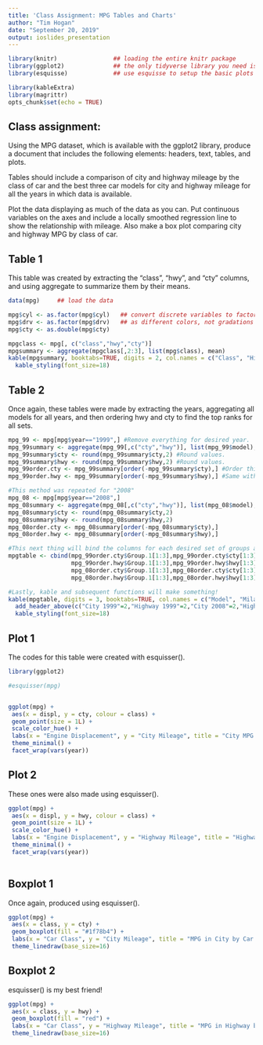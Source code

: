 ```yaml
---
title: 'Class Assignment: MPG Tables and Charts'
author: "Tim Hogan"
date: "September 20, 2019"
output: ioslides_presentation
---
```


```r
library(knitr)                ## loading the entire knitr package
library(ggplot2)              ## the only tidyverse library you need is ggplot2
library(esquisse)             ## use esquisse to setup the basic plots

library(kableExtra)
library(magrittr)
opts_chunk$set(echo = TRUE)
```

## Class assignment:

Using the MPG dataset, which is available with the ggplot2 library, produce a document that includes the following elements: headers, text, tables, and plots.  

Tables should include a comparison of city and highway mileage by the class of car and the best three car models for city and highway mileage for all the years in which data is available.  

Plot the data displaying as much of the data as you can. Put continuous variables on the axes and include a locally smoothed regression line to show the relationship with mileage.  Also make a box plot comparing city and highway MPG by class of car.  


## Table 1

This table was created by extracting the "class", "hwy", and "cty" columns, and using aggregate to summarize them by their means.

```r

data(mpg)     ## load the data

mpg$cyl <- as.factor(mpg$cyl)   ## convert discrete variables to factors so that they plot
mpg$drv <- as.factor(mpg$drv)   ## as different colors, not gradations of one color
mpg$cty <- as.double(mpg$cty)
```

```r

mpgclass <- mpg[, c("class","hwy","cty")]
mpgsummary <- aggregate(mpgclass[,2:3], list(mpg$class), mean)
kable(mpgsummary, booktabs=TRUE, digits = 2, col.names = c("Class", "Highway", "City"), align = "c") %>%
  kable_styling(font_size=18)
```


## Table 2

Once again, these tables were made by extracting the years, aggregating all models for all years, and then ordering hwy and cty to find the top ranks for all sets.

```r
mpg_99 <- mpg[mpg$year=="1999",] #Remove everything for desired year.
mpg_99summary <- aggregate(mpg_99[,c("cty","hwy")], list(mpg_99$model), mean) # Aggregate everything by model for desired variables.
mpg_99summary$cty <- round(mpg_99summary$cty,2) #Round values.
mpg_99summary$hwy <- round(mpg_99summary$hwy,2) #Round values.
mpg_99order.cty <- mpg_99summary[order(-mpg_99summary$cty),] #Order this column in a new data frame.
mpg_99order.hwy <- mpg_99summary[order(-mpg_99summary$hwy),] #Same with this. With this and the previous one, I chose not to remove the hwy column. It can easily be removed but I was interested in comparing them.

#This method was repeated for "2008"
mpg_08 <- mpg[mpg$year=="2008",]
mpg_08summary <- aggregate(mpg_08[,c("cty","hwy")], list(mpg_08$model), mean)
mpg_08summary$cty <- round(mpg_08summary$cty,2)
mpg_08summary$hwy <- round(mpg_08summary$hwy,2)
mpg_08order.cty <- mpg_08summary[order(-mpg_08summary$cty),]
mpg_08order.hwy <- mpg_08summary[order(-mpg_08summary$hwy),]

#This next thing will bind the columns for each desired set of groups and effects.
mpgtable <- cbind(mpg_99order.cty$Group.1[1:3],mpg_99order.cty$cty[1:3], 
                  mpg_99order.hwy$Group.1[1:3],mpg_99order.hwy$hwy[1:3],
                  mpg_08order.cty$Group.1[1:3],mpg_08order.cty$cty[1:3],
                  mpg_08order.hwy$Group.1[1:3],mpg_08order.hwy$hwy[1:3])

#Lastly, kable and subsequent functions will make something!
kable(mpgtable, digits = 3, booktabs=TRUE, col.names = c("Model", "Milage", "Model", "Milage","Model", "Milage", "Model", "Milage")) %>%
  add_header_above(c("City 1999"=2,"Highway 1999"=2,"City 2008"=2,"Highway 2008"=2)) %>%
  kable_styling(font_size=18)

```


## Plot 1

The codes for this table were created with esquisser().

```r

library(ggplot2)

#esquisser(mpg)


ggplot(mpg) +
 aes(x = displ, y = cty, colour = class) +
 geom_point(size = 1L) +
 scale_color_hue() +
 labs(x = "Engine Displacement", y = "City Mileage", title = "City MPG by Class of Car", subtitle = "1999 and 2008", color = "Car Class") +
 theme_minimal() +
 facet_wrap(vars(year))
```
 
## Plot 2
 
These ones were also made using esquisser(). 
 
```r
ggplot(mpg) +
 aes(x = displ, y = hwy, colour = class) +
 geom_point(size = 1L) +
 scale_color_hue() +
 labs(x = "Engine Displacement", y = "Highway Mileage", title = "Highway MPG by Class of Car", subtitle = "1999 and 2008", color = "Car Class") +
 theme_minimal() +
 facet_wrap(vars(year))
 
```

\newpage

## Boxplot 1

Once again, produced using esquisser().

```r
ggplot(mpg) +
 aes(x = class, y = cty) +
 geom_boxplot(fill = "#1f78b4") +
 labs(x = "Car Class", y = "City Mileage", title = "MPG in City by Car Class") +
 theme_linedraw(base_size=16)
```

\newpage

## Boxplot 2

esquisser() is my best friend!

```r
ggplot(mpg) +
 aes(x = class, y = hwy) +
 geom_boxplot(fill = "red") +
 labs(x = "Car Class", y = "Highway Mileage", title = "MPG in Highway by Car Class") +
 theme_linedraw(base_size=16)
```
